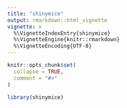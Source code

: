 ```yaml
---
title: "shinymice"
output: rmarkdown::html_vignette
vignette: >
  %\VignetteIndexEntry{shinymice}
  %\VignetteEngine{knitr::rmarkdown}
  %\VignetteEncoding{UTF-8}
---
```


```r
knitr::opts_chunk$set(
  collapse = TRUE,
  comment = "#>"
)
```

```r
library(shinymice)
```
